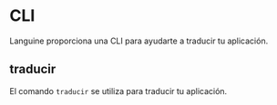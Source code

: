 # CLI

Languine proporciona una CLI para ayudarte a traducir tu aplicación.

## traducir

El comando `traducir` se utiliza para traducir tu aplicación.

